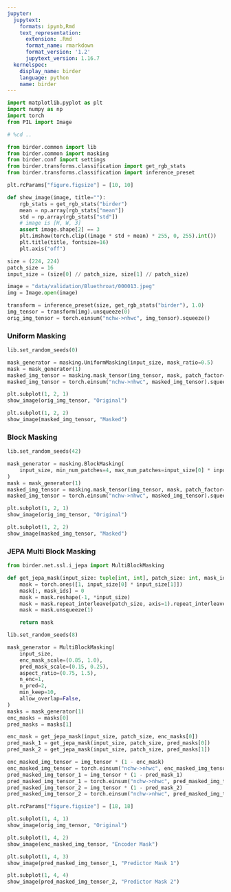```yaml
---
jupyter:
  jupytext:
    formats: ipynb,Rmd
    text_representation:
      extension: .Rmd
      format_name: rmarkdown
      format_version: '1.2'
      jupytext_version: 1.16.7
  kernelspec:
    display_name: birder
    language: python
    name: birder
---
```


```python
import matplotlib.pyplot as plt
import numpy as np
import torch
from PIL import Image
```

```python
# %cd ..
```

```python
from birder.common import lib
from birder.common import masking
from birder.conf import settings
from birder.transforms.classification import get_rgb_stats
from birder.transforms.classification import inference_preset
```

```python
plt.rcParams["figure.figsize"] = [10, 10]
```

```python
def show_image(image, title=""):
    rgb_stats = get_rgb_stats("birder")
    mean = np.array(rgb_stats["mean"])
    std = np.array(rgb_stats["std"])
    # image is [H, W, 3]
    assert image.shape[2] == 3
    plt.imshow(torch.clip((image * std + mean) * 255, 0, 255).int())
    plt.title(title, fontsize=16)
    plt.axis("off")
```

```python
size = (224, 224)
patch_size = 16
input_size = (size[0] // patch_size, size[1] // patch_size)

image = "data/validation/Bluethroat/000013.jpeg"
img = Image.open(image)

transform = inference_preset(size, get_rgb_stats("birder"), 1.0)
img_tensor = transform(img).unsqueeze(0)
orig_img_tensor = torch.einsum("nchw->nhwc", img_tensor).squeeze()
```

### Uniform Masking

```python
lib.set_random_seeds(0)

mask_generator = masking.UniformMasking(input_size, mask_ratio=0.5)
mask = mask_generator(1)
masked_img_tensor = masking.mask_tensor(img_tensor, mask, patch_factor=patch_size)
masked_img_tensor = torch.einsum("nchw->nhwc", masked_img_tensor).squeeze()
```

```python
plt.subplot(1, 2, 1)
show_image(orig_img_tensor, "Original")

plt.subplot(1, 2, 2)
show_image(masked_img_tensor, "Masked")
```

### Block Masking

```python
lib.set_random_seeds(42)

mask_generator = masking.BlockMasking(
    input_size, min_num_patches=4, max_num_patches=input_size[0] * input_size[1] * 0.5, min_aspect=0.33, max_aspect=3.33
)
mask = mask_generator(1)
masked_img_tensor = masking.mask_tensor(img_tensor, mask, patch_factor=patch_size)
masked_img_tensor = torch.einsum("nchw->nhwc", masked_img_tensor).squeeze()
```

```python
plt.subplot(1, 2, 1)
show_image(orig_img_tensor, "Original")

plt.subplot(1, 2, 2)
show_image(masked_img_tensor, "Masked")
```

### JEPA Multi Block Masking

```python
from birder.net.ssl.i_jepa import MultiBlockMasking
```

```python
def get_jepa_mask(input_size: tuple[int, int], patch_size: int, mask_ids: torch.Tensor) -> torch.Tensor:
    mask = torch.ones([1, input_size[0] * input_size[1]])
    mask[:, mask_ids] = 0
    mask = mask.reshape(-1, *input_size)
    mask = mask.repeat_interleave(patch_size, axis=1).repeat_interleave(patch_size, axis=2)
    mask = mask.unsqueeze(1)

    return mask
```

```python
lib.set_random_seeds(8)

mask_generator = MultiBlockMasking(
    input_size,
    enc_mask_scale=(0.85, 1.0),
    pred_mask_scale=(0.15, 0.25),
    aspect_ratio=(0.75, 1.5),
    n_enc=1,
    n_pred=2,
    min_keep=10,
    allow_overlap=False,
)
masks = mask_generator(1)
enc_masks = masks[0]
pred_masks = masks[1]

enc_mask = get_jepa_mask(input_size, patch_size, enc_masks[0])
pred_mask_1 = get_jepa_mask(input_size, patch_size, pred_masks[0])
pred_mask_2 = get_jepa_mask(input_size, patch_size, pred_masks[1])

enc_masked_img_tensor = img_tensor * (1 - enc_mask)
enc_masked_img_tensor = torch.einsum("nchw->nhwc", enc_masked_img_tensor).squeeze()
pred_masked_img_tensor_1 = img_tensor * (1 - pred_mask_1)
pred_masked_img_tensor_1 = torch.einsum("nchw->nhwc", pred_masked_img_tensor_1).squeeze()
pred_masked_img_tensor_2 = img_tensor * (1 - pred_mask_2)
pred_masked_img_tensor_2 = torch.einsum("nchw->nhwc", pred_masked_img_tensor_2).squeeze()
```

```python
plt.rcParams["figure.figsize"] = [18, 18]
```

```python
plt.subplot(1, 4, 1)
show_image(orig_img_tensor, "Original")

plt.subplot(1, 4, 2)
show_image(enc_masked_img_tensor, "Encoder Mask")

plt.subplot(1, 4, 3)
show_image(pred_masked_img_tensor_1, "Predictor Mask 1")

plt.subplot(1, 4, 4)
show_image(pred_masked_img_tensor_2, "Predictor Mask 2")
```
